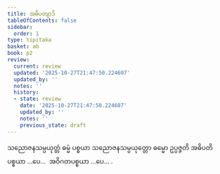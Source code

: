 ```yaml
---
title: အဓိပတျာဒိ
tableOfContents: false
sidebar:
  order: 1
type: tipitaka
basket: ab
book: p2
review:
  current: review
  updated: '2025-10-27T21:47:50.224607'
  updated_by: ''
  notes: ''
  history:
  - state: review
    date: '2025-10-27T21:47:50.224607'
    updated_by: ''
    notes: ''
    previous_state: draft
---
```



<ReviewStatus review={frontmatter.review} showDetails={true} />

<HypothesisAnnotation frontmatter={frontmatter} />

<DynamicBreadcrumb />

<Division number="55" book="p2" e="ch" v="38" p="106">

<Paragraph number="1461" book="p2">
သညောဇနသမ္ပယုတ္တံ ဓမ္မံ ပစ္စယာ သညောဇနသမ္ပယုတ္တော ဓမ္မော ဥပ္ပဇ္ဇတိ အဓိပတိပစ္စယာ …ပေ…  အဝိဂတပစ္စယာ …ပေ… .
</Paragraph>
</Division>